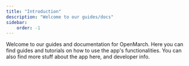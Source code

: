 ```yaml
---
title: "Introduction"
description: "Welcome to our guides/docs"
sidebar:
    order: -1
---
```



Welcome to our guides and documentation for OpenMarch. Here you can find guides and tutorials on how to use the app's functionalities. You can also find more stuff about the app here, and developer info.

<LinkCard
  title="Beginners"
  href="/guides/getting-started/"
  description="Learn how to get started writing drill with OpenMarch."
/>
<LinkCard
  title="Features"
  href="/about/features/"
  description="Our master feature list."
/>
<LinkCard
  title="Developers"
  href="/developers/introduction/"
  description="Learn how to contribute and how the app is made."
/>
